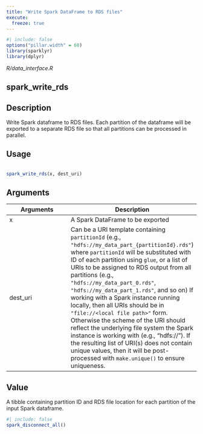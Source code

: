 ```yaml
---
title: "Write Spark DataFrame to RDS files"
execute:
  freeze: true
---
```


```r
#| include: false
options("pillar.width" = 60)
library(sparklyr) 
library(dplyr)
```

*R/data_interface.R*

## spark_write_rds

## Description
 Write Spark dataframe to RDS files. Each partition of the dataframe will be exported to a separate RDS file so that all partitions can be processed in parallel. 


## Usage
```r
 
spark_write_rds(x, dest_uri) 
```

## Arguments
|Arguments|Description|
|---|---|
| x | A Spark DataFrame to be exported |
| dest_uri | Can be a URI template containing `partitionId` (e.g., `"hdfs://my_data_part_{partitionId}.rds"`) where `partitionId` will be substituted with ID of each partition using `glue`, or a list of URIs to be assigned to RDS output from all partitions (e.g., `"hdfs://my_data_part_0.rds"`, `"hdfs://my_data_part_1.rds"`, and so on) If working with a Spark instance running locally, then all URIs should be in `"file://<local file path>"` form. Otherwise the scheme of the URI should reflect the underlying file system the Spark instance is working with (e.g., "hdfs://"). If the resulting list of URI(s) does not contain unique values, then it will be post-processed with `make.unique()` to ensure uniqueness. |



## Value
 A tibble containing partition ID and RDS file location for each   partition of the input Spark dataframe. 





```r
#| include: false
spark_disconnect_all()
```
